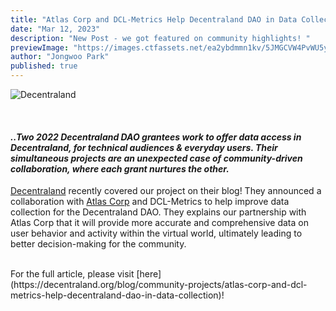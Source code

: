 ```yaml
---
title: "Atlas Corp and DCL-Metrics Help Decentraland DAO in Data Collection"
date: "Mar 12, 2023"
description: "New Post - we got featured on community highlights! "
previewImage: "https://images.ctfassets.net/ea2ybdmmn1kv/5JMGCVW4PvWU5ysr1kR4AF/8d427242c31fe1811042dec64bf788b7/atlas_metrics.png"
author: "Jongwoo Park"
published: true
---
```


![Decentraland](https://images.ctfassets.net/ea2ybdmmn1kv/5JMGCVW4PvWU5ysr1kR4AF/8d427242c31fe1811042dec64bf788b7/atlas_metrics.png)

<br />

#### _..Two 2022 Decentraland DAO grantees work to offer data access in Decentraland, for technical audiences & everyday users. Their simultaneous projects are an unexpected case of community-driven collaboration, where each grant nurtures the other._

[Decentraland](https://decentraland.org/) recently covered our project on their blog!
They announced a collaboration with [Atlas Corp](https://www.atlascorp.io/) and DCL-Metrics to help improve data collection for the Decentraland DAO.
They explains our partnership with Atlas Corp that it will provide more accurate and comprehensive data on user behavior and activity within the virtual world, ultimately leading to better decision-making for the community.

<br />
For the full article, please visit [here](https://decentraland.org/blog/community-projects/atlas-corp-and-dcl-metrics-help-decentraland-dao-in-data-collection)!
